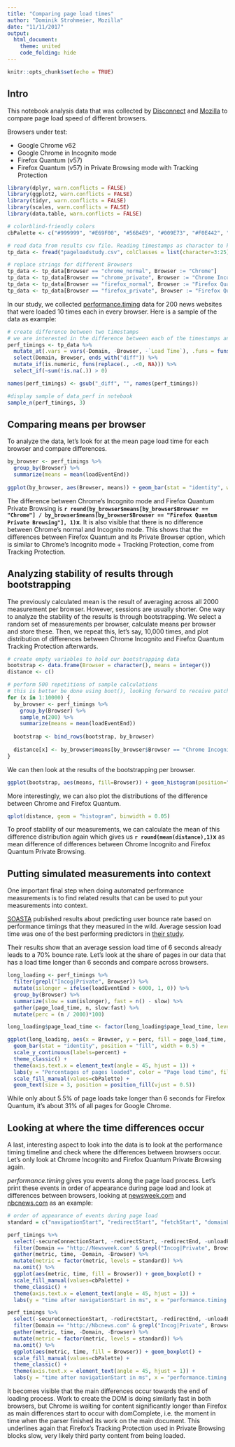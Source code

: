 ```yaml
---
title: "Comparing page load times"
author: "Dominik Strohmeier, Mozilla"
date: "11/11/2017"
output:
  html_document:
    theme: united
    code_folding: hide
---
```


```r
knitr::opts_chunk$set(echo = TRUE)
```

## Intro

This notebook analysis data that was collected by [Disconnect](https://disconnect.me/) and [Mozilla](https://www.mozilla.org/en-US/) to compare page load speed of different browsers.

Browsers under test:

* Google Chrome v62
* Google Chrome in Incognito mode
* Firefox Quantum (v57)
* Firefox Quantum (v57) in Private Browsing mode with Tracking Protection

```r
library(dplyr, warn.conflicts = FALSE)
library(ggplot2, warn.conflicts = FALSE)
library(tidyr, warn.conflicts = FALSE)
library(scales, warn.conflicts = FALSE)
library(data.table, warn.conflicts = FALSE)

# colorblind-friendly colors
cbPalette <- c("#999999", "#E69F00", "#56B4E9", "#009E73", "#F0E442", "#0072B2", "#D55E00", "#CC79A7")

# read data from results csv file. Reading timestamps as character to keep it readible.
tp_data <- fread("pageloadstudy.csv", colClasses = list(character=3:25))

# replace strings for different Browsers
tp_data <- tp_data[Browser == "chrome_normal", Browser := "Chrome"]
tp_data <- tp_data[Browser == "chrome_private", Browser := "Chrome Incognito"]
tp_data <- tp_data[Browser == "firefox_normal", Browser := "Firefox Quantum"]
tp_data <- tp_data[Browser == "firefox_private", Browser := "Firefox Quantum Private Browsing"]
```

In our study, we collected [performance.timing](https://developer.mozilla.org/en-US/docs/Web/API/PerformanceTiming) data for 200 news websites that were loaded 10 times each in every browser. Here is a sample of the data as example:

```r
# create difference between two timestamps
# we are interested in the difference between each of the timestamps and navigationStart
perf_timings <- tp_data %>% 
  mutate_at(.vars = vars(-Domain, -Browser, -`Load Time`), .funs = funs(diff = as.numeric(.)-as.numeric(navigationStart))) %>% 
  select(Domain, Browser, ends_with("diff")) %>% 
  mutate_if(is.numeric, funs(replace(., .<0, NA))) %>% 
  select_if(~sum(!is.na(.)) > 0)

names(perf_timings) <- gsub("_diff", "", names(perf_timings))

#display sample of data_perf in notebook
sample_n(perf_timings, 3)
```


## Comparing means per browser

To analyze the data, let's look for at the mean page load time for each browser and compare differences.

```r

by_browser <- perf_timings %>% 
  group_by(Browser) %>% 
  summarize(means = mean(loadEventEnd))
  
ggplot(by_browser, aes(Browser, means)) + geom_bar(stat = "identity", width = 0.5) + scale_fill_manual(values=cbPalette)

```

The difference between Chrome's Incognito mode and Firefox Quantum Private Browsing is **`r round(by_browser$means[by_browser$Browser == "Chrome"] / by_browser$means[by_browser$Browser == "Firefox Quantum Private Browsing"], 1)`x**. It is also visible that there is no difference between Chrome's normal and Incognito mode. This shows that the differences between Firefox Quantum and its Private Browser option, which is similar to Chrome's Incognito mode + Tracking Protection, come from Tracking Protection.

## Analyzing stability of results through bootstrapping

The previously calculated mean is the result of averaging across all 2000 measurement per browser. However, sessions are usually shorter. One way to analyze the stability of the results is through bootstrapping. We select a random set of measurements per browser, calculate means per browser and store these. Then, we repeat this, let's say, 10,000 times, and plot distribution of differences between Chrome Incognito and Firefox Quantum Tracking Protection afterwards.

```r
# create empty variables to hold our bootstrapping data
bootstrap <- data.frame(Browser = character(), means = integer())
distance <- c()

# perform 500 repetitions of sample calculations
# this is better be done using boot(), looking forward to receive patches
for (x in 1:10000) {
  by_browser <- perf_timings %>% 
    group_by(Browser) %>% 
    sample_n(200) %>% 
    summarize(means = mean(loadEventEnd))
  
  bootstrap <- bind_rows(bootstrap, by_browser)
  
  distance[x] <- by_browser$means[by_browser$Browser == "Chrome Incognito"] / by_browser$means[by_browser$Browser == "Firefox Quantum Private Browsing"]
}
```

We can then look at the results of the bootstrapping per browser.

```r
ggplot(bootstrap, aes(means, fill=Browser)) + geom_histogram(position="identity", alpha = 0.7, binwidth = 100) + scale_fill_manual(values=cbPalette)
```

More interestingly, we can also plot the distributions of the difference between Chrome and Firefox Quantum.

```r
qplot(distance, geom = "histogram", binwidth = 0.05)
```

To proof stability of our measurements, we can calculate the mean of this difference distribution again which gives us **`r round(mean(distance),1)`x** as mean difference of differences between Chrome Incognito and Firefox Quantum Private Browsing.

## Putting simulated measurements into context
One important final step when doing automated performance measurements is to find related results that can be used to put your measurements into context. 

[SOASTA](www.soasta.com) published results about predicting user bounce rate based on performance timings that they measured in the wild. Average session load time was one of the best performing predictors in [their study](https://www.slideshare.net/tammyeverts/using-machine-learning-to-determine-drivers-of-bounce-and-conversion-66319405).

Their results show that an average session load time of 6 seconds already leads to a 70% bounce rate. Let's look at the share of pages in our data that has a load time longer than 6 seconds and compare across browsers.

```r
long_loading <- perf_timings %>% 
  filter(grepl("Incog|Private", Browser)) %>% 
  mutate(islonger = ifelse(loadEventEnd > 6000, 1, 0)) %>% 
  group_by(Browser) %>% 
  summarize(slow = sum(islonger), fast = n() - slow) %>% 
  gather(page_load_time, n, slow:fast) %>% 
  mutate(perc = (n / 2000)*100)

long_loading$page_load_time <- factor(long_loading$page_load_time, levels=c("fast", "slow"), labels=c("within 6 sec", "longer than 6 sec"))

ggplot(long_loading, aes(x = Browser, y = perc, fill = page_load_time, label = perc)) + 
  geom_bar(stat = "identity", position = "fill", width = 0.5) + 
  scale_y_continuous(labels=percent) + 
  theme_classic() +
  theme(axis.text.x = element_text(angle = 45, hjust = 1)) +
  labs(y = "Percentages of pages loaded", color = "Page load time", fill = "Page load time") + 
  scale_fill_manual(values=cbPalette) +
  geom_text(size = 3, position = position_fill(vjust = 0.5))
```

While only about 5.5% of page loads take longer than 6 seconds for Firefox Quantum, it's about 31% of all pages for Google Chrome.

## Looking at where the time differences occur
A last, interesting aspect to look into the data is to look at the performance timing timeline and check where the differences between browsers occur. Let's only look at Chrome Incognito and Firefox Quantum Private Browsing again.

*performance.timing* gives you events along the page load process. Let's print these events in order of appearance during page load and look at differences between browsers, looking at [newsweek.com](http://Newsweek.com) and [nbcnews.com](http://Nbcnews.com) as an example:

```r
# order of appearance of events during page load
standard = c("navigationStart", "redirectStart", "fetchStart", "domainLookupStart", "domainLookupEnd", "connectStart", "connectEnd", "responseStart", "responseEnd", "domLoading", "domInteractive", "domContentLoadedEventStart", "domContentLoadedEventEnd", "domComplete", "loadEventStart", "loadEventEnd")

perf_timings %>%
  select(-secureConnectionStart, -redirectStart, -redirectEnd, -unloadEventEnd, -unloadEventStart) %>%
  filter(Domain == "http://Newsweek.com" & grepl("Incog|Private", Browser)) %>%
  gather(metric, time, -Domain, -Browser) %>%
  mutate(metric = factor(metric, levels = standard)) %>%
  na.omit() %>%
  ggplot(aes(metric, time, fill = Browser)) + geom_boxplot() +
  scale_fill_manual(values=cbPalette) +
  theme_classic() +
  theme(axis.text.x = element_text(angle = 45, hjust = 1)) +
  labs(y = "time after navigationStart in ms", x = "performance.timing events", title = "newsweek.com")

perf_timings %>%
  select(-secureConnectionStart, -redirectStart, -redirectEnd, -unloadEventEnd, -unloadEventStart) %>%
  filter(Domain == "http://Nbcnews.com" & grepl("Incog|Private", Browser)) %>%
  gather(metric, time, -Domain, -Browser) %>%
  mutate(metric = factor(metric, levels = standard)) %>%
  na.omit() %>%
  ggplot(aes(metric, time, fill = Browser)) + geom_boxplot() +
  scale_fill_manual(values=cbPalette) +
  theme_classic() +
  theme(axis.text.x = element_text(angle = 45, hjust = 1)) +
  labs(y = "time after navigationStart in ms", x = "performance.timing events", title = "nbcnews.com")
```

It becomes visible that the main differences occur towards the end of loading process. Work to create the DOM is doing similarly fast in both browsers, but Chrome is waiting for content significantly longer than Firefox as main differences start to occur with domComplete, i.e. the moment in time when the parser finished its work on the main document. This underlines again that Firefox's Tracking Protection used in Private Browsing blocks slow, very likely third party content from being loaded.
